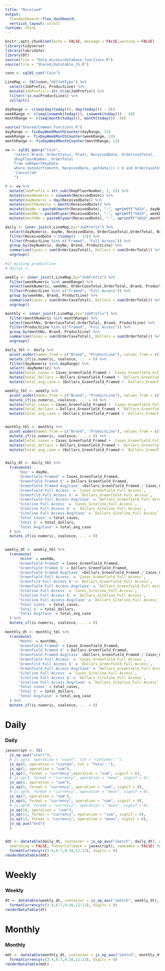 ```yaml
---
title: "Received"
output: 
  flexdashboard::flex_dashboard:
  vertical_layout: scroll
runtime: shiny
---
```


```r
knitr::opts_chunk$set(echo = FALSE, message = FALSE,warning = FALSE)
library(tidyverse)
library(lubridate)
library(DT)
source(file = "Data_Access/database_functions.R")
source(file = "Shared/datatable_JS.R")
```

```r
conn <- sql01_con("Coin")

LineMap <- tbl(conn,"ddfJobType") %>%
  select(JobPrefix, ProductLine) %>%
  mutate(JobPrefix = str_trim(JobPrefix)) %>% 
  filter(!is.na(ProductLine)) %>% 
  collect()

dayRange <- c(seq(day(today()), day(today()) - 6))
weekRange <- c(seq(isoweek(today()), isoweek(today()) - 4))
monthRange <- c(seq(month(today()), month(today()) -4))

source("Shared/Common_functions.R")
dayRange <- fixDayWeekMonthCounter(dayRange, 31)
weekRange <- fixDayWeekMonthCounter(weekRange, 53)
monthRange <- fixDayWeekMonthCounter(monthRange, 12)

vw <- sql01_query("Coin", 
    "select	Brand, OrderStatus, Plant, ReceivedDate, OrderCaseTotal,   
    ShopFloorNumber, OrderTotal
    from vwReportKeyData
    where datediff(month, ReceivedDate, getdate()) < 6 and OrderCaseTotal > 0 and OrderStatus <> 
    'Cancelled'
    ")

t <- vw %>%
  mutate(JobPrefix = str_sub(ShopFloorNumber, 1, 2)) %>%
  mutate(weekNumeric = isoweek(ReceivedDate)) %>% 
  mutate(dayNumeric = day(ReceivedDate)) %>%
  mutate(monthNumeric = month(ReceivedDate)) %>% 
  mutate(dayNo = paste0(month(ReceivedDate), "-", sprintf("%02d", dayNumeric))) %>% 
  mutate(weekNo = paste0(year(ReceivedDate), "-", sprintf("%02d", weekNumeric))) %>% 
  mutate(monthNo = paste0(year(ReceivedDate), "-", sprintf("%02d",monthNumeric)))
```

```r
  
daily <- inner_join(t,LineMap,by="JobPrefix") %>% 
  select(dayNumeric, dayNo, ReceivedDate, OrderCaseTotal,OrderTotal, Brand, ProductLine) %>%
  filter(ReceivedDate > (today() - 15)) %>%   
  filter(ProductLine %in% c("Framed", "Full Access")) %>% 
  group_by(dayNumeric, dayNo, Brand, ProductLine) %>% 
  summarise(Cases = sum(OrderCaseTotal), Dollars = sum(OrderTotal)) %>%
  ungroup()
  
#if missing productline 
# daily2 <- 

weekly <- inner_join(t,LineMap,by="JobPrefix") %>% 
  filter(weekNumeric %in% weekRange) %>%
  select(weekNumeric, weekNo, OrderCaseTotal,OrderTotal, Brand, ProductLine) %>% 
  filter(ProductLine %in% c("Framed", "Full Access")) %>% 
  group_by(weekNo, Brand, ProductLine) %>% 
  summarise(Cases = sum(OrderCaseTotal), Dollars = sum(OrderTotal)) %>%
  ungroup() 

monthly <- inner_join(t,LineMap,by="JobPrefix") %>% 
  filter(monthNumeric %in% monthRange) %>%
  select(monthNo, OrderCaseTotal,OrderTotal, Brand, ProductLine) %>% 
  filter(ProductLine %in% c("Framed", "Full Access")) %>% 
  group_by(monthNo, Brand, ProductLine) %>% 
  summarise(Cases = sum(OrderCaseTotal), Dollars = sum(OrderTotal)) %>%
  ungroup() 

daily_tbl <- daily %>% 
  pivot_wider(names_from = c("Brand", "ProductLine"), values_from = c("Cases", "Dollars")) %>% 
  mutate_if(is.numeric, coalesce, ... = 0) %>%
  filter(dayNumeric %in% dayRange) %>%
  select(-dayNumeric) %>% 
  mutate(total_cases = Cases_Greenfield_Framed + `Cases_Greenfield_Full Access` + `Cases_Siteline_Full Access`) %>% 
  mutate(total_dollars = Dollars_Greenfield_Framed + `Dollars_Greenfield_Full Access` + `Dollars_Siteline_Full Access`) %>% 
  mutate(total_avg_case = (Dollars_Greenfield_Framed + `Dollars_Greenfield_Full Access` + `Dollars_Siteline_Full Access`) / (Cases_Greenfield_Framed + `Cases_Greenfield_Full Access` + `Cases_Siteline_Full Access`))

weekly_tbl <- weekly %>% 
  pivot_wider(names_from = c("Brand", "ProductLine"), values_from = c("Cases", "Dollars"))  %>% 
  mutate_if(is.numeric, coalesce, ... = 0) %>% 
  mutate(total_cases = Cases_Greenfield_Framed + `Cases_Greenfield_Full Access` + `Cases_Siteline_Full Access`) %>% 
  mutate(total_dollars = Dollars_Greenfield_Framed + `Dollars_Greenfield_Full Access` + `Dollars_Siteline_Full Access`) %>% 
  mutate(total_avg_case = (Dollars_Greenfield_Framed + `Dollars_Greenfield_Full Access` + `Dollars_Siteline_Full Access`) / (Cases_Greenfield_Framed + `Cases_Greenfield_Full Access` + `Cases_Siteline_Full Access`))


monthly_tbl <- monthly %>% 
  pivot_wider(names_from = c("Brand", "ProductLine"), values_from = c("Cases", "Dollars"))  %>% 
  mutate_if(is.numeric, coalesce, ... = 0) %>% 
  mutate(total_cases = Cases_Greenfield_Framed + `Cases_Greenfield_Full Access` + `Cases_Siteline_Full Access`) %>% 
  mutate(total_dollars = Dollars_Greenfield_Framed + `Dollars_Greenfield_Full Access` + `Dollars_Siteline_Full Access`) %>% 
  mutate(total_avg_case = (Dollars_Greenfield_Framed + `Dollars_Greenfield_Full Access` + `Dollars_Siteline_Full Access`) / (Cases_Greenfield_Framed + `Cases_Greenfield_Full Access` + `Cases_Siteline_Full Access`))


daily_dt <- daily_tbl %>% 
  transmute( 
      'Day' = dayNo,
      'Greenfield Framed' = Cases_Greenfield_Framed,
      'Greenfield Framed $' = Dollars_Greenfield_Framed,
      'Greenfield Framed Avg/Case' =Dollars_Greenfield_Framed / Cases_Greenfield_Framed,
      'Greenfield Full Access' = `Cases_Greenfield_Full Access`,
      'Greenfild Full Access $' = `Dollars_Greenfield_Full Access`,
      'Greenfield Full Access Avg/Case' = `Dollars_Greenfield_Full Access` / `Cases_Greenfield_Full Access`,
      'Siteline Full Access' = `Cases_Siteline_Full Access`,
      'Siteline Full Access $' = `Dollars_Siteline_Full Access`,
      'Siteline Full Access Avg/Case' = `Dollars_Siteline_Full Access` / `Cases_Siteline_Full Access`,
      'Total Cases' = total_cases,
      'Total $' = total_dollars,
      'Total Avg/Case' = total_avg_case
  ) %>% 
  mutate_if(is.numeric, coalesce, ... = 0)
  

weekly_dt <- weekly_tbl %>% 
  transmute( 
      'Week#' = weekNo,
      'Greenfield Framed' = Cases_Greenfield_Framed,
      'Greenfield Framed $' = Dollars_Greenfield_Framed,
      'Greenfield Framed Avg/Case' =Dollars_Greenfield_Framed / Cases_Greenfield_Framed,
      'Greenfield Full Access' = `Cases_Greenfield_Full Access`,
      'Greenfild Full Access $' = `Dollars_Greenfield_Full Access`,
      'Greenfield Full Access Avg/Case' = `Dollars_Greenfield_Full Access` / `Cases_Greenfield_Full Access`,
      'Siteline Full Access' = `Cases_Siteline_Full Access`,
      'Siteline Full Access $' = `Dollars_Siteline_Full Access`,
      'Siteline Full Access Avg/Case' = `Dollars_Siteline_Full Access` / `Cases_Siteline_Full Access`,
      'Total Cases' = total_cases,
      'Total $' = total_dollars,
      'Total Avg/Case' = total_avg_case
  ) %>% 
  mutate_if(is.numeric, coalesce, ... = 0)
  
monthly_dt <- monthly_tbl %>% 
  transmute( 
      'Month' = monthNo,
      'Greenfield Framed' = Cases_Greenfield_Framed,
      'Greenfield Framed $' = Dollars_Greenfield_Framed,
      'Greenfield Framed Avg/Case' =Dollars_Greenfield_Framed / Cases_Greenfield_Framed,
      'Greenfield Full Access' = `Cases_Greenfield_Full Access`,
      'Greenfild Full Access $' = `Dollars_Greenfield_Full Access`,
      'Greenfield Full Access Avg/Case' = `Dollars_Greenfield_Full Access` / `Cases_Greenfield_Full Access`,
      'Siteline Full Access' = `Cases_Siteline_Full Access`,
      'Siteline Full Access $' = `Dollars_Siteline_Full Access`,
      'Siteline Full Access Avg/Case' = `Dollars_Siteline_Full Access` / `Cases_Siteline_Full Access`,
      'Total Cases' = total_cases,
      'Total $' = total_dollars,
      'Total Avg/Case' = total_avg_case
  ) %>% 
  mutate_if(is.numeric, coalesce, ... = 0)

```



Daily 
===================================== 

### Daily

```r
javascript <- JS(
  js_op_aux("start"),
  # js_op(1, operation = "count", txt = "Contador: "),
  js_op(0, operation = "custom", txt = "Total: "),
  js_op(1, operation = "sum"),
  js_op(2, format = "currency",operation = "sum", signif = 0),
  # js_op(3, format = "currency", operation = "mean", signif = 0),
  js_op(4, operation = "sum"),
  js_op(5, format = "currency", operation = "sum", signif = 0),
  # js_op(6, format = "currency", operation = "mean", signif = 0),
  js_op(7, operation = "sum"),
  js_op(8, format = "currency", operation = "sum", signif = 0),
  # js_op(9, format = "currency", operation = "mean", signif = 0),
  js_op(10, operation = "sum"),
  js_op(11, format = "currency", operation = "sum", signif = 0),
  js_op(12, format = "currency", operation = "mean", signif = 0),
  js_op_aux("end")
  )


ddt <- datatable(daily_dt, container = js_op_aux("sketch", daily_dt), options = list(paging = FALSE, 
  searching = FALSE, footerCallback = javascript), rownames = FALSE) %>% 
  formatCurrency(c(3:4,6:7,9:10,12:13), digits = 0) 
renderDataTable(ddt)

```

Weekly
===================================== 
### Weekly 

```r
dt <- datatable(weekly_dt, container = js_op_aux("sketch", weekly_dt), options = list(paging = FALSE, searching = FALSE, footerCallback = javascript), rownames = FALSE) %>% 
  formatCurrency(c(3:4,6:7,9:10,12:13), digits = 0) 
renderDataTable(dt)
```

Monthly
===================================== 
### Monthly

```r
mdt <- datatable(monthly_dt, container = js_op_aux("sketch", monthly_dt), options = list(paging = FALSE, searching = FALSE, footerCallback = javascript), rownames = FALSE) %>% 
  formatCurrency(c(3:4,6:7,9:10,12:13), digits = 0) 
renderDataTable(mdt)

```
